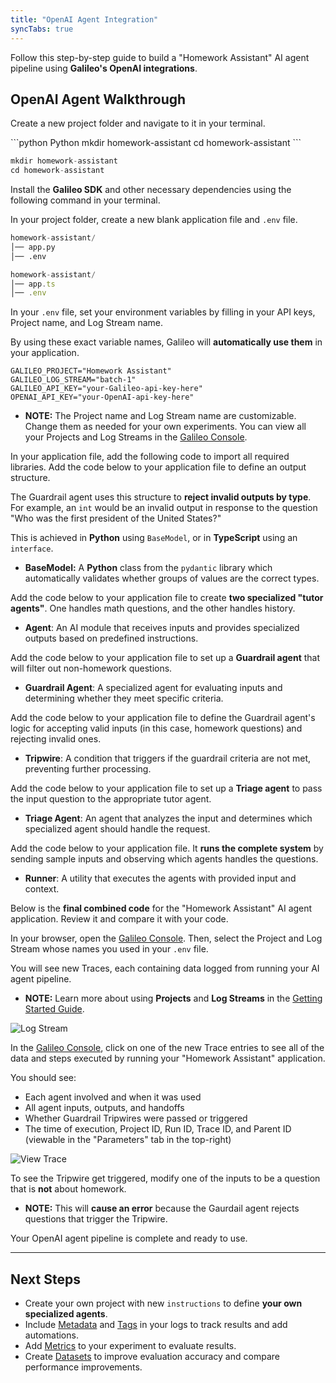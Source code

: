 ```yaml
---
title: "OpenAI Agent Integration"
syncTabs: true
---
```



Follow this step-by-step guide to build a "Homework Assistant" AI agent pipeline using **Galileo's OpenAI integrations**.

## OpenAI Agent Walkthrough

<Steps>

<Step title="Create Project Folder">

Create a new project folder and navigate to it in your terminal.

<CodeGroup>
```python Python
mkdir homework-assistant
cd homework-assistant
```

```typescript TypeScript
mkdir homework-assistant
cd homework-assistant
```
</CodeGroup>
</Step>




<Step title="Install Dependencies">

Install the **Galileo SDK** and other necessary dependencies using the following command in your terminal.

<CodeGroup>
<SnippetAgentIntegration1Python />
<SnippetAgentIntegration1Typescript />
</CodeGroup>
</Step>




<Step title="Create Project Files">

In your project folder, create a new blank application file and `.env` file.
<CodeGroup>
```python Python
homework-assistant/
│── app.py
│── .env
```

```typescript TypeScript
homework-assistant/
│── app.ts
│── .env
```
</CodeGroup>
</Step>




<Step title="Set Environment Variables">

In your `.env` file, set your environment variables by filling in your API keys, Project name, and Log Stream name.

By using these exact variable names, Galileo will **automatically use them** in your application.
```text
GALILEO_PROJECT="Homework Assistant"
GALILEO_LOG_STREAM="batch-1"
GALILEO_API_KEY="your-Galileo-api-key-here"
OPENAI_API_KEY="your-OpenAI-api-key-here"
```

* **NOTE:** The Project name and Log Stream name are customizable. Change them as needed for your own experiments. You can view all your Projects and Log Streams in the [Galileo Console](https://app.galileo.ai).
</Step>




<Step title="Import Libraries">
In your application file, add the following code to import all required libraries.

<CodeGroup>
<SnippetAgentIntegration2Python />
<SnippetAgentIntegration2Typescript />
</CodeGroup>
</Step>




<Step title="Define Output Structure">
Add the code below to your application file to define an output structure.

The Guardrail agent uses this structure to **reject invalid outputs by type**. For example, an `int` would be an invalid output in response to the question "Who was the first president of the United States?"

This is achieved in **Python** using `BaseModel`, or in **TypeScript** using an `interface`.

* **BaseModel:** A **Python** class from the `pydantic` library which automatically validates whether groups of values are the correct types.

<CodeGroup>
<SnippetAgentIntegration3Python />
<SnippetAgentIntegration3Typescript />
</CodeGroup>
</Step>




<Step title="Create Tutor Agents">

Add the code below to your application file to create **two specialized "tutor agents"**. One handles math questions, and the other handles history.

- **Agent**: An AI module that receives inputs and provides specialized outputs based on predefined instructions.

<CodeGroup>
<SnippetAgentIntegration4Python />
<SnippetAgentIntegration4Typescript />
</CodeGroup>
</Step>




<Step title="Create Guardrail Agent">

Add the code below to your application file to set up a **Guardrail agent** that will filter out non-homework questions.

- **Guardrail Agent**: A specialized agent for evaluating inputs and determining whether they meet specific criteria.

<CodeGroup>
<SnippetAgentIntegration5Python />
<SnippetAgentIntegration5Typescript />
</CodeGroup>
</Step>




<Step title="Define Guardrail Function">

Add the code below to your application file to define the Guardrail agent's logic for accepting valid inputs (in this case, homework questions) and rejecting invalid ones.

- **Tripwire**: A condition that triggers if the guardrail criteria are not met, preventing further processing.

<CodeGroup>
<SnippetAgentIntegration6Python />
<SnippetAgentIntegration6Typescript />
</CodeGroup>
</Step>




<Step title="Create Triage Agent">

Add the code below to your application file to set up a **Triage agent** to pass the input question to the appropriate tutor agent.

- **Triage Agent**: An agent that analyzes the input and determines which specialized agent should handle the request.

<CodeGroup>
<SnippetAgentIntegration7Python />
<SnippetAgentIntegration7Typescript />
</CodeGroup>
</Step>




<Step title="Run the Agents">

Add the code below to your application file. It **runs the complete system** by sending sample inputs and observing which agents handles the questions.

- **Runner**: A utility that executes the agents with provided input and context.

<CodeGroup>
<SnippetAgentIntegration8Python />
<SnippetAgentIntegration8Typescript />
</CodeGroup>
</Step>




<Step title="Complete Application Code">

Below is the **final combined code** for the "Homework Assistant" AI agent application. Review it and compare it with your code.

<CodeGroup>
<SnippetAgentIntegration9Python />
<SnippetAgentIntegration9Typescript />
</CodeGroup>
</Step>




<Step title="Open Project & Log Stream">

In your browser, open the [Galileo Console](https://app.galileo.ai). Then, select the Project and Log Stream whose names you used in your `.env` file.

You will see new Traces, each containing data logged from running your AI agent pipeline.

* **NOTE:** Learn more about using **Projects** and **Log Streams** in the [Getting Started Guide](/getting-started/quickstart).

![Log Stream](/images/console-ui/openai-agent-log-stream.PNG)

</Step>




<Step title="View Results">

In the [Galileo Console](https://app.galileo.ai), click on one of the new Trace entries to see all of the data and steps executed by running your "Homework Assistant" application.

You should see:
* Each agent involved and when it was used
* All agent inputs, outputs, and handoffs
* Whether Guardrail Tripwires were passed or triggered
* The time of execution, Project ID, Run ID, Trace ID, and Parent ID (viewable in the "Parameters" tab in the top-right)

![View Trace](/images/console-ui/openai-agent-trace.PNG)

</Step>




<Step title="OPTIONAL: Test the Guardrail Tripwire">

To see the Tripwire get triggered, modify one of the inputs to be a question that is **not** about homework.

* **NOTE:** This will **cause an error** because the Gaurdail agent rejects questions that trigger the Tripwire.

<CodeGroup>
<SnippetAgentIntegration10Python />
<SnippetAgentIntegration10Typescript />
</CodeGroup>
</Step>




<Step title="Congratulations!">

Your OpenAI agent pipeline is complete and ready to use.
</Step>

</Steps>

---

## Next Steps
* Create your own project with new `instructions` to define **your own specialized agents**.
* Include [Metadata](/concepts/annotations) and [Tags](/concepts/annotations) in your logs to track results and add automations.
* Add [Metrics](/concepts/metrics) to your experiment to evaluate results.
* Create [Datasets](/concepts/datasets) to improve evaluation accuracy and compare performance improvements.